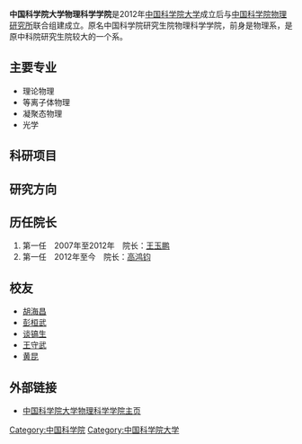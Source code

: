 '''中国科学院大学物理科学学院'''是2012年[[中国科学院大学|中国科学院大学]]成立后与[[中国科学院物理研究所|中国科学院物理研究所]]联合组建成立。原名中国科学院研究生院物理科学学院，前身是物理系，是原中科院研究生院较大的一个系。

== 主要专业 ==
* 理论物理	 	
* 等离子体物理	 	
* 凝聚态物理
* 光学

== 科研项目 ==

==研究方向==
	 	 	 

==历任院长==

#第一任　2007年至2012年　院长：[[王玉鹏|王玉鹏]]
#第一任　2012年至今　院长：[[高鸿钧|高鸿钧]]

==校友==
*[[胡海昌|胡海昌]]
*[[彭桓武|彭桓武]]
*[[谈镐生|谈镐生]]
*[[王守武|王守武]]
*[[黄昆|黄昆]]
==外部链接==
* [http://physics.ucas.ac.cn/ 中国科学院大学物理科学学院主页]{{Wayback|url=http://physics.ucas.ac.cn/ |date=20150316150932 }}
{{中国科学院大学}}
[[Category:中国科学院|Category:中国科学院]]
[[Category:中国科学院大学|Category:中国科学院大学]]